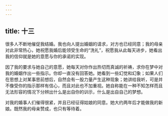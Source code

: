 ```yaml
---
---
---
```

title: 十三
---

很多人不断地催促我结婚。我也向人提出婚姻的请求，对方也已经同意；我的母亲对此非常热心，她祝愿我婚后能领受生命的“洗礼”，祝愿我从此每天进步，她看出我的信仰就是她的意愿与你的承诺的实现。

因了我的要求与她自己的意愿，她每天对你作出热切而真诚的祈祷，求你在梦中对我的婚姻作出一些指示。你却一直没有回答她。她看到一些幻觉和幻象；如果人们在思想上对某事思前想后，自然会有一股力量产生这种现象；她讲给我听，可是并不像受你的指示那样有信心，而且对此也不加重视。她自称能在一种不知怎样而且无法形容的情况下分辨出什么是出自你的训示，什么是出自自己的梦想。

对我的婚事人们催得很紧，并且已经征得姑娘的同意。她大约两年后才能做我的新娘。既然我的母亲赞成，也只有等待着。